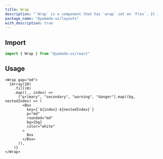 ```yaml
---
title: Wrap
description: "`Wrap` is a component that has `wrap` set on `Flex`. It inherits convenient style shorthand from `Flex`."
package_name: "@yamada-ui/layouts"
with_description: true
---
```


## Import

```ts
import { Wrap } from "@yamada-ui/react"
```

## Usage

```tsx
<Wrap gap="md">
  {Array(20)
    .fill(0)
    .map((_, index) =>
      ["primary", "secondary", "warning", "danger"].map((bg, nestedIndex) => (
        <Box
          key={`${index}-${nestedIndex}`}
          p="md"
          rounded="md"
          bg={bg}
          color="white"
        >
          Box
        </Box>
      )),
    )}
</Wrap>
```
